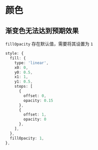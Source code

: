 # 颜色

## 渐变色无法达到预期效果

`fillOpacity` 存在默认值，需要将其设置为 `1`

```ts
style: {
  fill: {
    type: 'linear',
    x0: 0,
    y0: 0.5,
    x1: 1,
    y1: 0.5,
    stops: [
      {
        offset: 0,
        opacity: 0.15
      },
      {
        offset: 1,
        opacity: 0
      },
    ],
  },
  fillOpacity: 1,
},
```
